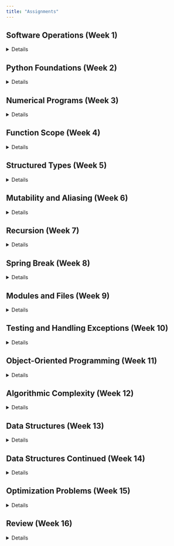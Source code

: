 ```yaml
---
title: "Assignments"
---
```



## Software Operations (Week 1)
<!-- out T Jan 14, quiz W jan 15, due T Jan 21 -->

<details>

> ### _Reading_

> Guttag Chapter 1

> ### _Specification Lab: CLI vs Script vs Notebook_

> 20 Points  
Due Date: Tu Jan 21 at 2:30pm  
[GitHub Classroom Link](https://forms.gle/dKZEbkjUUHzWc1ns8)
[Starter Repo](https://github.com/allegheny-college-cmpsc-101-spring-2025/cli-vs-script-starter/blob/main/README.md)

> If you have already accepted the GitHub Classroom assignment, find your
repos by navigating to the repositories tab from the course GitHub organization page:
[https://github.com/orgs/allegheny-college-cmpsc-101-spring-2025/](https://github.com/orgs/allegheny-college-cmpsc-101-spring-2025/)

</details>

## Python Foundations (Week 2)
<!-- out T Jan 21, quiz W jan 22, due T Jan 28 -->

<details>

> ### _Reading_

> Guttag Chapter 2

> ### _Engineering Lab: Integer Squaring_

> 40 Points  
Due Date:  

</details>

## Numerical Programs (Week 3)
<!-- out T Jan 28, quiz W jan 29, due T Feb 4 -->

<details>

> ### _Reading_

> Guttag Chapter 3

> ### _Specification Lab: Number Comparison_

> 20 Points  
Due Date: 
[Link]()

</details>

## Function Scope (Week 4)
<!-- out T Feb 4, quiz W Feb 5, due T Feb 11 -->

<details>

> ### _Reading_

> Guttag Chapter 4

> ### _Specification Lab: Square Roots_

> 20 Points  
Due Date:

</details>

## Structured Types (Week 5)
<!-- out T Feb 11, quiz W Feb 12, due T Feb 18 -->

<details>

> ### _Reading_

> Guttag Chapter 5

> ### _Engineering Lab: Prime Testing_

> 40 Points  
Due Date:

</details>

## Mutability and Aliasing (Week 6)
<!-- out T Feb 18, quiz W Feb 19, due T Feb 25 -->

<details>

> ### _Reading_

> Guttag Chapter 5 continued

> ### _Specification Lab: Structured Types_

> 20 Points  
Due Date:

</details>

## Recursion (Week 7)
<!-- out T Feb 25, quiz W Feb 26, due T Feb Mar 4 -->

<details>

> ### _Reading_

> Guttag Chapter 6

> ### _Engineering Lab: Intersection Algorithms_

> 40 Points  
Due Date:

</details>

## Spring Break (Week 8)
<!-- SPRING BREAK out F Feb 28, NO QUIZ, due T Mar 11 -->

<details>

> ### _Engineering Lab: Palindromes_

> 40 Points  
Due Date:

</details>

## Modules and Files (Week 9) 
<!-- out T Mar 11, quiz W Mar 12, due T Mar 18 -->

<details>

> ### _Reading_

> Guttag Chapter 7

> ### _Specification Lab: Alias vs Clone_

> 20 Points  
Due Date:

</details>

## Testing and Handling Exceptions (Week 10)
<!-- out T Mar 18, quiz W Mar 19, due T Mar 25 -->

<details>

> ### _Reading_

> Guttag Chapter 8  
Guttag Chapter 9

> ### _Engineering Lab: Fibonacci Algorithms_

> 40 Points  
Due Date:

</details>

## Object-Oriented Programming (Week 11)
<!-- out T Mar 25, quiz W Mar 26, due T Apr 1 -->

<details>

> ### _Reading_

> Guttag Chapter 10

> ### _Specification Lab: Debugging_

> 20 Points  
Due Date:

</details>

## Algorithmic Complexity (Week 12)
<!-- out T Apr 1, quiz W Apr 2, due T Apr 8 -->

<details>

> ### _Reading_

> Guttag Chapter 11

> ### _Engineering Lab: Object Processing_

> 40 Points  
Due Date:

</details>

## Data Structures (Week 13)
<!-- out T Apr 8, quiz W Apr 9, due T Apr 15 -->

<details>

> ### _Reading_

> Guttag Chapter 12

> ### _Engineering Lab: Containment Checking_

> 40 Points  
Due Date:

</details>

## Data Structures Continued (Week 14)
<!-- out T Apr 15, quiz W Apr 16, due T Apr 22 -->

<details>

> ### _Reading_

> Guttag Chapter 12 continuted

> ### _Engineering Lab: Sorting Algorithms_

> 40 Points  
Due Date:

</details>

## Optimization Problems (Week 15)
<!-- out T Apr 22, quiz W Apr 23, due T Apr 29 -->

<details>

> ### _Reading_

> Guttag Chapter 14

> ### _Specification Lab: Matrix Processing_

> 20 Points  
Due Date:

</details>

## Review (Week 16)
<!-- GIVEN AS FINAL Th May 1, 9am -->

<details>

> ### _Final: Knapsack Solvers_

> 20 Points  
Due Date:

</details>

